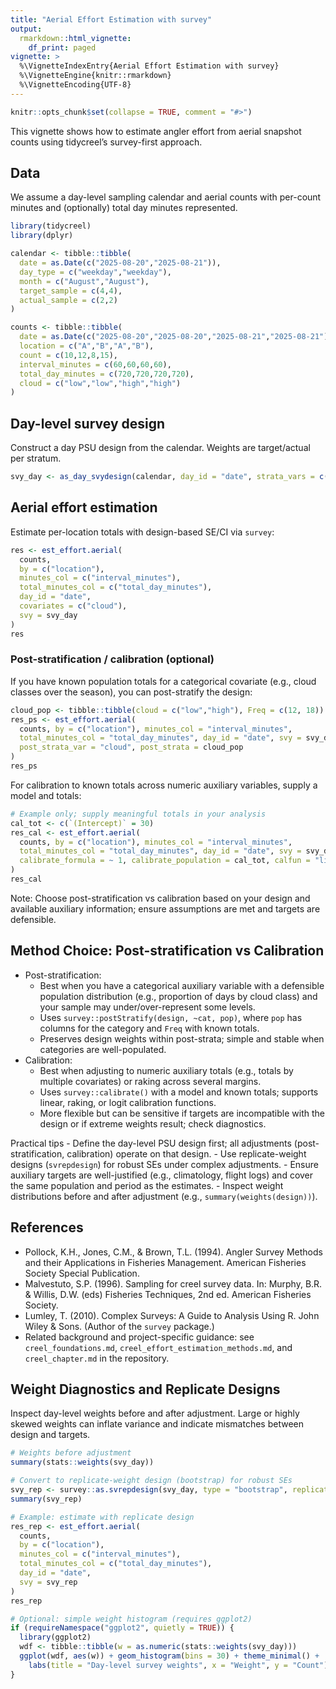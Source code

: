 ```yaml
---
title: "Aerial Effort Estimation with survey"
output:
  rmarkdown::html_vignette:
    df_print: paged
vignette: >
  %\VignetteIndexEntry{Aerial Effort Estimation with survey}
  %\VignetteEngine{knitr::rmarkdown}
  %\VignetteEncoding{UTF-8}
---
```


```r
knitr::opts_chunk$set(collapse = TRUE, comment = "#>")
```

This vignette shows how to estimate angler effort from aerial snapshot counts using tidycreel’s survey-first approach.

## Data

We assume a day-level sampling calendar and aerial counts with per-count minutes and (optionally) total day minutes represented.

```r
library(tidycreel)
library(dplyr)

calendar <- tibble::tibble(
  date = as.Date(c("2025-08-20","2025-08-21")),
  day_type = c("weekday","weekday"),
  month = c("August","August"),
  target_sample = c(4,4),
  actual_sample = c(2,2)
)

counts <- tibble::tibble(
  date = as.Date(c("2025-08-20","2025-08-20","2025-08-21","2025-08-21")),
  location = c("A","B","A","B"),
  count = c(10,12,8,15),
  interval_minutes = c(60,60,60,60),
  total_day_minutes = c(720,720,720,720),
  cloud = c("low","low","high","high")
)
```

## Day-level survey design

Construct a day PSU design from the calendar. Weights are target/actual per stratum.

```r
svy_day <- as_day_svydesign(calendar, day_id = "date", strata_vars = c("day_type","month"))
```

## Aerial effort estimation

Estimate per-location totals with design-based SE/CI via `survey`:

```r
res <- est_effort.aerial(
  counts,
  by = c("location"),
  minutes_col = c("interval_minutes"),
  total_minutes_col = c("total_day_minutes"),
  day_id = "date",
  covariates = c("cloud"),
  svy = svy_day
)
res
```

### Post-stratification / calibration (optional)

If you have known population totals for a categorical covariate (e.g., cloud classes over the season), you can post-stratify the design:

```r
cloud_pop <- tibble::tibble(cloud = c("low","high"), Freq = c(12, 18))
res_ps <- est_effort.aerial(
  counts, by = c("location"), minutes_col = "interval_minutes",
  total_minutes_col = "total_day_minutes", day_id = "date", svy = svy_day,
  post_strata_var = "cloud", post_strata = cloud_pop
)
res_ps
```

For calibration to known totals across numeric auxiliary variables, supply a model and totals:

```r
# Example only; supply meaningful totals in your analysis
cal_tot <- c(`(Intercept)` = 30)
res_cal <- est_effort.aerial(
  counts, by = c("location"), minutes_col = "interval_minutes",
  total_minutes_col = "total_day_minutes", day_id = "date", svy = svy_day,
  calibrate_formula = ~ 1, calibrate_population = cal_tot, calfun = "linear"
)
res_cal
```

Note: Choose post-stratification vs calibration based on your design and available auxiliary information; ensure assumptions are met and targets are defensible.

## Method Choice: Post-stratification vs Calibration

- Post-stratification:
  - Best when you have a categorical auxiliary variable with a defensible population distribution (e.g., proportion of days by cloud class) and your sample may under/over-represent some levels.
  - Uses `survey::postStratify(design, ~cat, pop)`, where `pop` has columns for the category and `Freq` with known totals.
  - Preserves design weights within post-strata; simple and stable when categories are well-populated.

- Calibration:
  - Best when adjusting to numeric auxiliary totals (e.g., totals by multiple covariates) or raking across several margins.
  - Uses `survey::calibrate()` with a model and known totals; supports linear, raking, or logit calibration functions.
  - More flexible but can be sensitive if targets are incompatible with the design or if extreme weights result; check diagnostics.

Practical tips
- Define the day-level PSU design first; all adjustments (post-stratification, calibration) operate on that design.
- Use replicate-weight designs (`svrepdesign`) for robust SEs under complex adjustments.
- Ensure auxiliary targets are well-justified (e.g., climatology, flight logs) and cover the same population and period as the estimates.
- Inspect weight distributions before and after adjustment (e.g., `summary(weights(design))`).

## References

- Pollock, K.H., Jones, C.M., & Brown, T.L. (1994). Angler Survey Methods and their Applications in Fisheries Management. American Fisheries Society Special Publication.
- Malvestuto, S.P. (1996). Sampling for creel survey data. In: Murphy, B.R. & Willis, D.W. (eds) Fisheries Techniques, 2nd ed. American Fisheries Society.
- Lumley, T. (2010). Complex Surveys: A Guide to Analysis Using R. John Wiley & Sons. (Author of the `survey` package.)
- Related background and project-specific guidance: see `creel_foundations.md`, `creel_effort_estimation_methods.md`, and `creel_chapter.md` in the repository.

## Weight Diagnostics and Replicate Designs

Inspect day-level weights before and after adjustment. Large or highly skewed weights can inflate variance and indicate mismatches between design and targets.

```r
# Weights before adjustment
summary(stats::weights(svy_day))

# Convert to replicate-weight design (bootstrap) for robust SEs
svy_rep <- survey::as.svrepdesign(svy_day, type = "bootstrap", replicates = 50)
summary(svy_rep)

# Example: estimate with replicate design
res_rep <- est_effort.aerial(
  counts,
  by = c("location"),
  minutes_col = c("interval_minutes"),
  total_minutes_col = c("total_day_minutes"),
  day_id = "date",
  svy = svy_rep
)
res_rep

# Optional: simple weight histogram (requires ggplot2)
if (requireNamespace("ggplot2", quietly = TRUE)) {
  library(ggplot2)
  wdf <- tibble::tibble(w = as.numeric(stats::weights(svy_day)))
  ggplot(wdf, aes(w)) + geom_histogram(bins = 30) + theme_minimal() +
    labs(title = "Day-level survey weights", x = "Weight", y = "Count")
}
```
